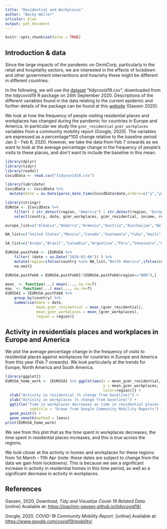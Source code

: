 ```yaml
---
title: "Residential and Workplaces"
author: "Becky Waller"
urlcolor: blue
output: pdf_document
---
```


```r
knitr::opts_chunk$set(echo = TRUE)
```

## Introduction & data
Since the large impacts of the pandemic on OmniCorp, particularly in the retail and hospitality sectors, we are interested in the effects of lockdown and other government interventions and how/why these might be different in different countries.

In the following, we will use the [dataset](https://moodle.warwick.ac.uk/mod/resource/view.php?id=1023429) "tidycovid19.csv", downloaded from the tidycovid19 R package on 24th September 2020. Descriptions of the different variables found in the data relating to the current epidemic and further details of the package can be found at this [website](https://joachim-gassen.github.io/tidycovid19/) (Gassen 2020).

We look at how the frequency of people visiting residential places and workplaces has changed during the pandemic for countries in Europe and America. In particular we study the `gcmr_residential` `gcmr_workplaces` variables from a community mobility report (Google, 2020). The variables are expressed as a percentage*100 change relative to the baseline period Jan 3 - Feb 6, 2020. However, we take the data from Feb 7 onwards as we want to look at the average percentage change in the frequency of people's visits to these places, and don't want to include the baseline in this mean.

```r
library(dplyr)
library(tidyr)
library(readxl)
CovidData <- read.csv("tidycovid19.csv")

library(lubridate)
CovidData <- CovidData %>%
  mutate(date = as.Date(parse_date_time(CovidData$date,orders=c("y","ym","ymd"))))
```

```r
library(stringr)
EURUSA <- {CovidData %>% 
    filter( ( str_detect(region, "America") | str_detect(region, "Europe") ) ) %>%
    select(country, date, gcmr_workplaces, gcmr_residential, income, region)}

europe_list=c("Albania","Andorra","Armenia","Austria","Azerbaijan","Belarus","Belgium","Bosnia & Herzegovina","Bulgaria","Croatia","Cyprus","Czechia","Denmark","Estonia","Finland","France","Georgia","Germany","Greece","Hungary","Iceland","Ireland","Italy","Kazakhstan","Kosovo","Latvia","Liechtenstein","Lithuania","Luxembourg","Malta","Moldova","Monaco","Montenegro","Netherlands","Macedonia","Norway","Poland","Portugal","Romania","Russia","San Marino","Serbia","Slovakia","Slovenia","Spain","Sweden","Switzerland","Turkey","Ukraine","United Kingdom","Faroe Islands","Gibraltar","Isle of Man","North Macedonia")

NA_list=c("United States","Mexico","Canada","Guatemala","Cuba","Haiti","Dominican Republic","Honduras","El Salvador","Nicaragua","Costa Rica","Panama","Puerto Rico","Jamaica","Trinidad and Tobago","Guadeloupe","Martinique","Bahamas","Belize","Barbarbados","St. Lucia","St. Vincent & Grenadines","U.S. Virgin Islands","Grenada","Antigua & Barbuda","Dominica","Bermuda","Cayman Islands","Greenland","St. Kitts & Nevis","Sint Maarten","Turks & Caicos Islands","Saint Martin","British Virgin Islands","Barbados","Trinidad & Tobago")

SA_list=c("Aruba","Brazil","Colombia","Argentina","Peru","Venezuela","Chile","Ecuador","Bolivia","Paraguay","Uruguay","Guyana","Suriname","French Guiana","Falkland Islands","CuraÃ§ao")

EURUSA.postFeb6 <- {EURUSA %>%
    filter( (date > as.Date("2020-02-06")) ) %>%
    mutate(region=ifelse(country %in% NA_list,"North America",ifelse(country %in% SA_list,"South America",ifelse(country %in% europe_list,"Europe","NON")))) %>%
    na.omit}

EURUSA.postFeb6 = EURUSA.postFeb6[!(EURUSA.postFeb6$region=="NON"),]

mean_ <- function(...) mean(..., na.rm=T)
max_ <- function(...) max(..., na.rm=T)
EURUSA1 = {EURUSA.postFeb6 %>%
    group_by(country) %>% 
    summarise(date = date,
              mean_gcmr_residential = mean_(gcmr_residential),
              mean_gcmr_workplaces = mean_(gcmr_workplaces),
              region = region)}

```

## Activity in residentials places and workplaces in Europe and America
We plot the average percentage change in the frequency of visits to residential places against workplaces for countries in Europe and America from this year (Feb 7 onwards). We look particularly at the trends for Europe, North America and South America.

```r
library(ggplot2)
EURUSA_home_work <- {EURUSA1 %>% ggplot(aes(x = mean_gcmr_residential,
                                            y = mean_gcmr_workplaces,
                                            color=region))} +
  xlab("Activity in residential (% change from baseline)") +
  ylab("Activity in workplaces (% change from baseline)") +
  ggtitle("Time in workplaces decreases as time in residential places increases",
           subtitle = "Drawn from Google Community Mobility Reports") +
  geom_point() +
  geom_smooth(method = loess)
print(EURUSA_home_work)

```
We see from this plot that as the time spent in workplaces decreases, the time spent in residential places increases, and this is true across the regions.

We look closer at the activity in homes and workplaces for these regions from 1st March - 11th Apr (note: these dates are subject to change from the data we gain from lockdowns). This is because we see a significant increase in activity in residential homes in this time period, as well as a significant decrease in activity in workplaces.


## References

Gassen, 2020, *Download, Tidy and Visualize Covid-19 Related Data*. [online] Available at: <https://joachim-gassen.github.io/tidycovid19/>

Google, 2020. *COVID-19 Community Mobility Report*. [online] Available at: <https://www.google.com/covid19/mobility/>